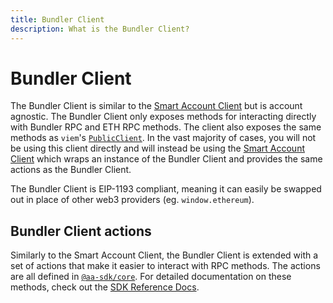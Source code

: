 ```yaml
---
title: Bundler Client
description: What is the Bundler Client?
---
```


# Bundler Client

The Bundler Client is similar to the [Smart Account Client](/wallets/concepts/smart-account-client) but is account agnostic. The Bundler Client only exposes methods for interacting directly with Bundler RPC and ETH RPC
methods. The client also exposes the same methods as `viem`'s [`PublicClient`](https://viem.sh/docs/actions/public/introduction). In the vast majority of cases, you will not be using this client directly and will instead be using the [Smart Account Client](/wallets/concepts/smart-account-client) which wraps an instance of the Bundler Client
and provides the same actions as the Bundler Client.

The Bundler Client is EIP-1193 compliant, meaning it can easily be swapped out in place of other web3 providers (eg. `window.ethereum`).

## Bundler Client actions

Similarly to the Smart Account Client, the Bundler Client is extended with a set of actions that make it easier to interact with RPC methods. The actions are all defined in [`@aa-sdk/core`](https://github.com/alchemyplatform/aa-sdk/tree/v4.x.x/aa-sdk/core/src/actions/bundler). For detailed documentation on these methods, check out the [SDK Reference Docs](/wallets/reference/aa-sdk/core).
